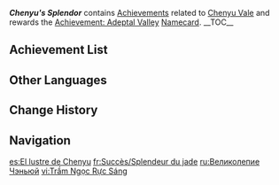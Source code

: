 {{Achievement Category Infobox
|id           = 052
|image        = Achievement Chenyu's Splendor.png
|reward       = Achievement: Adeptal Valley
|primogems    = {{Achievement/Primogems|Chenyu's Splendor Achievements}}
|total        = {{Achievement/Total|Chenyu's Splendor Achievements}}
}}
'''''Chenyu's Splendor''''' contains [[Achievements]] related to [[Chenyu Vale]] and rewards the  [[Achievement: Adeptal Valley]] [[Namecard]].
__TOC__
{{clr}}
==Achievement List==
{{Achievements by Category Table}}

==Other Languages==
{{Other Languages
|en      = Chenyu's Splendor
|zhs     = 沉玉成辉
|zhs_rm  = 
|zht     = 沉玉成輝
|zht_rm  = 
|zh_tl   = 
|ja      = 沈玉の煌き
|ja_rm   = Chingyoku no Kirameki
|ja_tl   = {{Lex|Chenyu|ja}} Glimmer
|ko      = {{tt|침옥|沈玉}}의 {{tt|광휘|光輝}}
|ko_rm   = 
|ko_tl   = 
|es      = El lustre de Chenyu
|es_tl   = Chenyu's Luster
|fr      = Splendeur du jade
|fr_tl   = Jade Splendor
|ru      = Великолепие Чэньюй
|ru_tl   = Chenyu's Splendor
|th      = ความรุ่งโรจน์ของ Chenyu
|th_rm   = 
|th_tl   = 
|vi      = Trầm Ngọc Rực Sáng
|vi_tl   = 
|de      = Der Glanz Chenyus
|de_tl   = The Splendor of Chenyu
|id      = Kemegahan Chenyu
|id_tl   = Chenyu's Splendor
|pt      = Esplendor de Chenyu
|pt_tl   = 
|tr      = Chenyu'nun İhtişamı
|tr_tl   = 
|it      = Splendore di Chenyu
|it_tl   = 
}}

==Change History==
{{Change History|4.4}}

==Navigation==
{{Achievement Navbox}}

[[es:El lustre de Chenyu]]
[[fr:Succès/Splendeur du jade]]
[[ru:Великолепие Чэньюй]]
[[vi:Trầm Ngọc Rực Sáng]]